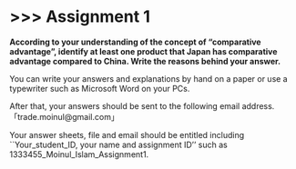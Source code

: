 # \>\>\> Assignment 1 {.unnumbered}

**According to your understanding of the concept of "comparative advantage", identify at least one product that Japan has comparative advantage compared to China. Write the reasons behind your answer.**

You can write your answers and explanations by hand on a paper or use a typewriter such as Microsoft Word on your PCs.

After that, your answers should be sent to the following email address.「trade.moinul\@gmail.com」

Your answer sheets, file and email should be entitled including \`\`Your_student_ID, your name and assignment ID'' such as 1333455_Moinul_Islam_Assignment1.
